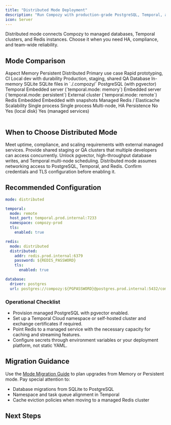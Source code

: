 ```yaml
---
title: "Distributed Mode Deployment"
description: "Run Compozy with production-grade PostgreSQL, Temporal, and Redis infrastructure."
icon: Server
---
```


<Callout type="info" title="Production-ready architecture">
Distributed mode connects Compozy to managed databases, Temporal clusters, and Redis instances. Choose it when you need HA, compliance, and team-wide reliability.
</Callout>

## Mode Comparison

<Table>
  <TableHeader>
    <TableRow>
      <TableHead>Aspect</TableHead>
      <TableHead>Memory</TableHead>
      <TableHead>Persistent</TableHead>
      <TableHead>Distributed</TableHead>
    </TableRow>
  </TableHeader>
  <TableBody>
    <TableRow>
      <TableCell>Primary use case</TableCell>
      <TableCell>Rapid prototyping, CI</TableCell>
      <TableCell>Local dev with durability</TableCell>
      <TableCell>Production, staging, shared QA</TableCell>
    </TableRow>
    <TableRow>
      <TableCell>Database</TableCell>
      <TableCell>In-memory SQLite</TableCell>
      <TableCell>SQLite files in `./.compozy/`</TableCell>
      <TableCell>PostgreSQL (with pgvector)</TableCell>
    </TableRow>
    <TableRow>
      <TableCell>Temporal</TableCell>
      <TableCell>Embedded server (`temporal.mode: memory`)</TableCell>
      <TableCell>Embedded server (`temporal.mode: persistent`)</TableCell>
      <TableCell>External cluster (`temporal.mode: remote`)</TableCell>
    </TableRow>
    <TableRow>
      <TableCell>Redis</TableCell>
      <TableCell>Embedded</TableCell>
      <TableCell>Embedded with snapshots</TableCell>
      <TableCell>Managed Redis / Elasticache</TableCell>
    </TableRow>
    <TableRow>
      <TableCell>Scalability</TableCell>
      <TableCell>Single process</TableCell>
      <TableCell>Single process</TableCell>
      <TableCell>Multi-node, HA</TableCell>
    </TableRow>
    <TableRow>
      <TableCell>Persistence</TableCell>
      <TableCell>No</TableCell>
      <TableCell>Yes (local disk)</TableCell>
      <TableCell>Yes (managed services)</TableCell>
    </TableRow>
  </TableBody>
</Table>

## When to Choose Distributed Mode

<List>
  <ListItem title="Production deployments" icon="ShieldCheck">
    Meet uptime, compliance, and scaling requirements with external managed services.
  </ListItem>
  <ListItem title="Team environments" icon="Users">
    Provide shared staging or QA clusters that multiple developers can access concurrently.
  </ListItem>
  <ListItem title="Workload scale" icon="Gauge">
    Unlock pgvector, high-throughput database writes, and Temporal multi-node scheduling.
  </ListItem>
</List>

<Callout type="warning">
Distributed mode assumes networking access to PostgreSQL, Temporal, and Redis. Confirm credentials and TLS configuration before enabling it.
</Callout>

## Recommended Configuration

```yaml title="compozy.yaml"
mode: distributed

temporal:
  mode: remote
  host_port: temporal.prod.internal:7233
  namespace: compozy-prod
  tls:
    enabled: true

redis:
  mode: distributed
  distributed:
    addr: redis.prod.internal:6379
    password: ${REDIS_PASSWORD}
    tls:
      enabled: true

database:
  driver: postgres
  url: postgres://compozy:${PGPASSWORD}@postgres.prod.internal:5432/compozy
```

### Operational Checklist

- Provision managed PostgreSQL with pgvector enabled.
- Set up a Temporal Cloud namespace or self-hosted cluster and exchange certificates if required.
- Point Redis to a managed service with the necessary capacity for caching and streaming features.
- Configure secrets through environment variables or your deployment platform, not static YAML.

## Migration Guidance

Use the [Mode Migration Guide](/docs/guides/mode-migration-guide) to plan upgrades from Memory or Persistent mode. Pay special attention to:

- Database migrations from SQLite to PostgreSQL
- Namespace and task queue alignment in Temporal
- Cache eviction policies when moving to a managed Redis cluster

## Next Steps

<ReferenceCardList cols={2}>
  <ReferenceCard
    title="Memory Mode"
    description="Fast, ephemeral setup for tests and quick prototypes"
    href="/docs/deployment/memory-mode"
    icon="Rocket"
  />
  <ReferenceCard
    title="Persistent Mode"
    description="Embedded services with file-backed durability for local teams"
    href="/docs/deployment/persistent-mode"
    icon="Folder"
  />
  <ReferenceCard
    title="Mode Configuration"
    description="Understand global vs per-component mode selection"
    href="/docs/configuration/mode-configuration"
    icon="GitBranch"
  />
</ReferenceCardList>

